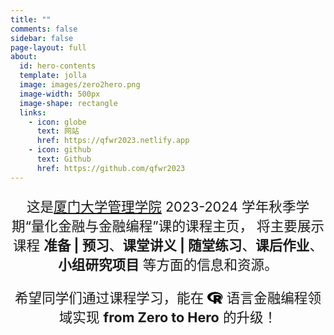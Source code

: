 ```yaml
---
title: ""
comments: false
sidebar: false
page-layout: full
about:
  id: hero-contents
  template: jolla
  image: images/zero2hero.png
  image-width: 500px
  image-shape: rectangle
  links:
    - icon: globe
      text: 网站
      href: https://qfwr2023.netlify.app
    - icon: github
      text: Github
      href: https://github.com/qfwr2023
---
```


<!-- more contents before -->

:::{#hero-contents style="font-size:1.35rem; text-align:center"}
这是[厦门大学管理学院](https://sm.xmu.edu.cn/) 2023-2024 学年秋季学期“量化金融与金融编程”课的课程主页，
将主要展示课程 **准备 | 预习**、**课堂讲义 | 随堂练习**、**课后作业**、
**小组研究项目** 等方面的信息和资源。

希望同学们通过课程学习，能在 <svg aria-hidden="true" role="img" viewBox="0 0 581 512" style="height:1em;width:1.13em;vertical-align:-0.125em;margin-left:auto;margin-right:auto;font-size:inherit;fill:#000000;overflow:visible;position:relative;"><path d="M581 226.6C581 119.1 450.9 32 290.5 32S0 119.1 0 226.6C0 322.4 103.3 402 239.4 418.1V480h99.1v-61.5c24.3-2.7 47.6-7.4 69.4-13.9L448 480h112l-67.4-113.7c54.5-35.4 88.4-84.9 88.4-139.7zm-466.8 14.5c0-73.5 98.9-133 220.8-133s211.9 40.7 211.9 133c0 50.1-26.5 85-70.3 106.4-2.4-1.6-4.7-2.9-6.4-3.7-10.2-5.2-27.8-10.5-27.8-10.5s86.6-6.4 86.6-92.7-90.6-87.9-90.6-87.9h-199V361c-74.1-21.5-125.2-67.1-125.2-119.9zm225.1 38.3v-55.6c57.8 0 87.8-6.8 87.8 27.3 0 36.5-38.2 28.3-87.8 28.3zm-.9 72.5H365c10.8 0 18.9 11.7 24 19.2-16.1 1.9-33 2.8-50.6 2.9v-22.1z"></path></svg> 语言金融编程领域实现 **from Zero to Hero** 的升级！
:::

<!-- more contents after -->
